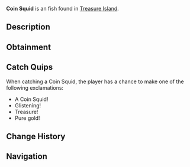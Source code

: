 {{FishInfobox
|image          = Coin Squid.png
|rarity         = Unusual
|sea            = Second Sea
|location       = [[Treasure Island]]
|sublocation    = 
|sources        = Fishing Rod
|radar_location = 
|prog_speed     = -10
|xp             = 1900
|weather        = 
|time           = 
|season         = 
|bait           = Magnet
|base_weight    = 30
|base_value     = 4500
|weight_range   = 20
|base_chance    = 37
|base_resil     = 150
}}
'''Coin Squid''' is an {{Rarity|Unusual}} fish found in [[Treasure Island]].

== Description ==
{{Description|A sunken coin, representative of an inky marvel.|Bestiary Entry}}

== Obtainment ==
{{Description|Hidden where treasure resides.|Bestiary Hint}}
{{Fish Availability|
Treasure Island
|top_rods      = 
Frostfire Rod\103844.59\118993.89;
Steady Rod\102365.95\116720.03;
North-Star Rod\75506.86\123053.61;
Event Horizon Rod\75497.83\123038.89;
Astral Rod\75497.83\123038.89;
Plastic Rod\74343.95\129714.98;
Magma Rod\73572.52\128515.5;
Resourceful Rod\66193.43\151191.21;
Fischer's Rod\53759.42\131367.97;
Fast Rod\53759.42\131198.31;
Buddy Bond Rod\45049.74\128601.79;
Astralhook Rod\53688.85\117665.83;
Free Spirit Rod\47215.68\100809.96;
Blazebringer Rod\45817.09\97434.91;
Verdant Shear Rod\43059.31\99763.29;
Trident Rod\33642.99\68702.88;
Ethereal Prism Rod\31162.48\61990.42;
No-Life Rod\30902.06\59677.69;
Seraphic Rod\30861.8\59868.13;
Rod Of The Forgotten Fang\29825.19\57248.24;
Rod Of The Exalted One\29817.98\56949.67;
Challenger's Rod\29739.19\57528.58;
Depthseeker Rod\29722.71\57332.79;
Avalanche Rod\29651.56\57274.92;
Rod Of The Depths\29575.28\57065.88;
Volcanic Rod\29486.3\57033.19;
Zeus Rod\29411.23\56870.24
|recommended   = Astralhook Rod
}}

== Catch Quips ==
When catching a Coin Squid, the player has a chance to make one of the following exclamations:
* A Coin Squid!
* Glistening!
* Treasure!
* Pure gold!

== Change History ==
{{Change History|{{subst:Current Version}}}}

== Navigation ==
{{Fish Navbox|Treasure Island}}